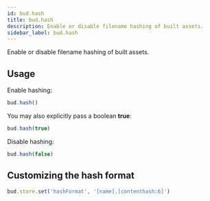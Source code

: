 ```yaml
---
id: bud.hash
title: bud.hash
description: Enable or disable filename hashing of built assets.
sidebar_label: bud.hash
---
```


Enable or disable filename hashing of built assets.

## Usage

Enable hashing:

```js
bud.hash()
```

You may also explicitly pass a boolean **true**:

```js
bud.hash(true)
```

Disable hashing:

```js
bud.hash(false)
```

## Customizing the hash format

```js
bud.store.set('hashFormat', '[name].[contenthash:6]')
```
